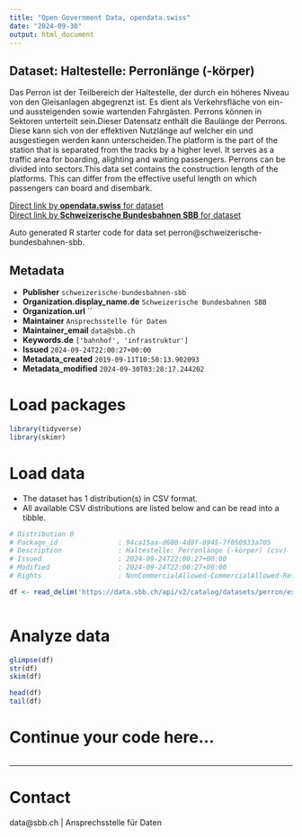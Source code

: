```yaml
---
title: "Open Government Data, opendata.swiss"
date: "2024-09-30"
output: html_document
---
```


## Dataset: Haltestelle: Perronlänge (-körper)

Das Perron ist der Teilbereich der Haltestelle, der durch ein höheres Niveau von den Gleisanlagen abgegrenzt ist. Es dient als Verkehrsfläche von ein- und aussteigenden sowie wartenden Fahrgästen. Perrons können in Sektoren unterteilt sein.Dieser Datensatz enthält die Baulänge der Perrons. Diese kann sich von der effektiven Nutzlänge auf welcher ein und ausgestiegen werden kann unterscheiden.The platform is the part of the station that is separated from the tracks by a higher level. It serves as a traffic area for boarding, alighting and waiting passengers. Perrons can be divided into sectors.This data set contains the construction length of the platforms. This can differ from the effective useful length on which passengers can board and disembark.

[Direct link by **opendata.swiss** for dataset](https://opendata.swiss/de/dataset/haltestelle-perron)<br>
[Direct link by **Schweizerische Bundesbahnen SBB** for dataset](https://data.sbb.ch/explore/dataset/perron/)

Auto generated R starter code for data set perron@schweizerische-bundesbahnen-sbb.

## Metadata

- **Publisher** `schweizerische-bundesbahnen-sbb`
- **Organization.display_name.de** `Schweizerische Bundesbahnen SBB`
- **Organization.url** ``
- **Maintainer** `Ansprechsstelle für Daten`
- **Maintainer_email** `data@sbb.ch`
- **Keywords.de** `['bahnhof', 'infrastruktur']`
- **Issued** `2024-09-24T22:00:27+00:00`
- **Metadata_created** `2019-09-11T10:50:13.902093`
- **Metadata_modified** `2024-09-30T03:28:17.244202`


# Load packages

```r

library(tidyverse)
library(skimr)

```

# Load data

-   The dataset has 1 distribution(s) in CSV format.
-   All available CSV distributions are listed below and can be read into a tibble.

```r

# Distribution 0
# Package_id               : 94ca15aa-d600-4d8f-8945-7f050933a705
# Description              : Haltestelle: Perronlänge (-körper) (csv)
# Issued                   : 2024-09-24T22:00:27+00:00
# Modified                 : 2024-09-24T22:00:27+00:00
# Rights                   : NonCommercialAllowed-CommercialAllowed-ReferenceRequired

df <- read_delim('https://data.sbb.ch/api/v2/catalog/datasets/perron/exports/csv?use_labels=true')



```

# Analyze data

```r

glimpse(df)
str(df)
skim(df)

head(df)
tail(df)

```

# Continue your code here...

```r

```

------------------------------------------------------------------------

# Contact

data@sbb.ch | Ansprechsstelle für Daten
